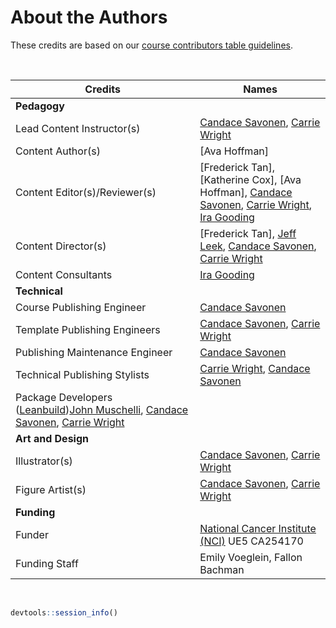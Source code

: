 
# About the Authors {-}

These credits are based on our [course contributors table guidelines](https://github.com/jhudsl/DaSL_Course_Template_Bookdown/wiki/How-to-give-credits).

&nbsp;
&nbsp;

|Credits|Names|
|-------|-----|
|**Pedagogy**||
|Lead Content Instructor(s)|[Candace Savonen], [Carrie Wright]|
|Content Author(s)| [Ava Hoffman]|
|Content Editor(s)/Reviewer(s) | [Frederick Tan], [Katherine Cox], [Ava Hoffman], [Candace Savonen], [Carrie Wright], [Ira Gooding]|
|Content Director(s) |[Frederick Tan], [Jeff Leek], [Candace Savonen], [Carrie Wright]|
|Content Consultants|[Ira Gooding]|
|**Technical**||
|Course Publishing Engineer|[Candace Savonen]|
|Template Publishing Engineers|[Candace Savonen], [Carrie Wright]|
|Publishing Maintenance Engineer|[Candace Savonen]|
|Technical Publishing Stylists|[Carrie Wright], [Candace Savonen]|
|Package Developers ([Leanbuild])[John Muschelli], [Candace Savonen], [Carrie Wright]|
|**Art and Design**||
|Illustrator(s)| [Candace Savonen],  [Carrie Wright]|
|Figure Artist(s)| [Candace Savonen],  [Carrie Wright]|
|**Funding**||
|Funder|[National Cancer Institute (NCI)](https://www.cancer.gov/) UE5 CA254170|
|Funding Staff| Emily Voeglein, Fallon Bachman|

&nbsp;

```r
devtools::session_info()
```

<!-- Author information -->
[Candace Savonen]: https://www.cansavvy.com/
[Carrie Wright]: https://carriewright11.github.io/
[Ira Gooding]: https://publichealth.jhu.edu/faculty/4130/ira-gooding
[Jeff Leek]: https://jtleek.com/
[John Muschelli]: https://johnmuschelli.com/
[Sarah Wheelan]: https://www.hopkinsmedicine.org/profiles/details/sarah-wheelan

<!-- Links -->

[Leanbuild]: https://github.com/jhudsl/leanbuild

<!-- Fill out this table using these instructions: https://github.com/jhudsl/DaSL_Course_Template_Bookdown/wiki/How-to-give-credits

For JHU courses, You will need to add Ira as a credit:

|Content Publisher|[Ira Gooding]|
...
[Ira Gooding]: https://publichealth.jhu.edu/faculty/4130/ira-gooding
-->
